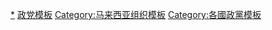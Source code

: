 [[Category:马来西亚政党|*]]
[[Category:马来西亚政治模板|政党模板]]
[[Category:马来西亚组织模板|Category:马来西亚组织模板]]
[[Category:各國政黨模板|Category:各國政黨模板]]